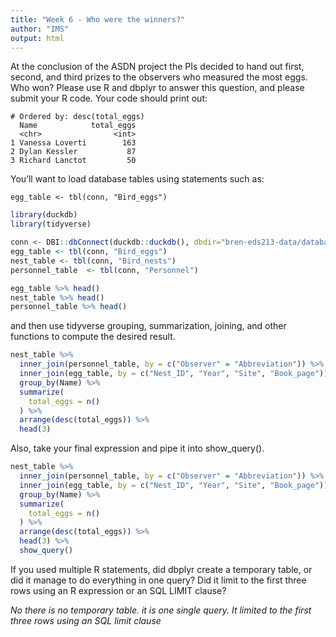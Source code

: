 ```yaml
---
title: "Week 6 - Who were the winners?"
author: "IMS"
output: html
---
```


At the conclusion of the ASDN project the PIs decided to hand out first, second, and third prizes to the observers who 
measured the most eggs. Who won? Please use R and dbplyr to answer this question, and please submit your R code. Your code should print out:

```
# Ordered by: desc(total_eggs)
  Name            total_eggs
  <chr>                <int>
1 Vanessa Loverti        163
2 Dylan Kessler           87
3 Richard Lanctot         50
```

You’ll want to load database tables using statements such as:

```
egg_table <- tbl(conn, "Bird_eggs")
```
```r
library(duckdb)
library(tidyverse)
```
```r
conn <- DBI::dbConnect(duckdb::duckdb(), dbdir="bren-eds213-data/database/database.db")
egg_table <- tbl(conn, "Bird_eggs")
nest_table <- tbl(conn, "Bird_nests")
personnel_table  <- tbl(conn, "Personnel")
```

```r
egg_table %>% head()
nest_table %>% head()
personnel_table %>% head()
```

and then use tidyverse grouping, summarization, joining, and other functions to compute the desired result.

```r
nest_table %>%
  inner_join(personnel_table, by = c("Observer" = "Abbreviation")) %>%
  inner_join(egg_table, by = c("Nest_ID", "Year", "Site", "Book_page")) %>%
  group_by(Name) %>%
  summarize(
    total_eggs = n()
  ) %>%
  arrange(desc(total_eggs)) %>%
  head(3)
```

Also, take your final expression and pipe it into show_query(). 

```r
nest_table %>%
  inner_join(personnel_table, by = c("Observer" = "Abbreviation")) %>%
  inner_join(egg_table, by = c("Nest_ID", "Year", "Site", "Book_page")) %>%
  group_by(Name) %>%
  summarize(
    total_eggs = n()
  ) %>%
  arrange(desc(total_eggs)) %>%
  head(3) %>%
  show_query()
```

If you used multiple R statements, did dbplyr create a temporary table, or did it manage to do everything in one query? Did it limit to the first three rows using an R expression or an SQL LIMIT clause?


*No there is no temporary table. it is one single query.
It limited to the first three rows using an SQL limit clause*